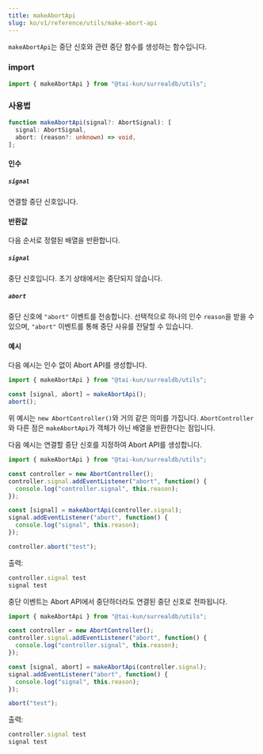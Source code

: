 ```yaml
---
title: makeAbortApi
slug: ko/v1/reference/utils/make-abort-api
---
```


`makeAbortApi`는 중단 신호와 관련 중단 함수를 생성하는 함수입니다.

### import

```ts
import { makeAbortApi } from "@tai-kun/surrealdb/utils";
```

### 사용법

```ts
function makeAbortApi(signal?: AbortSignal): [
  signal: AbortSignal,
  abort: (reason?: unknown) => void,
];
```

#### 인수

##### `signal`

연결할 중단 신호입니다.

#### 반환값

다음 순서로 정렬된 배열을 반환합니다.

##### `signal`

중단 신호입니다. 초기 상태에서는 중단되지 않습니다.

##### `abort`

중단 신호에 `"abort"` 이벤트를 전송합니다. 선택적으로 하나의 인수 `reason`을 받을 수 있으며, `"abort"` 이벤트를 통해 중단 사유를 전달할 수 있습니다.

#### 예시

다음 예시는 인수 없이 Abort API를 생성합니다.

```ts
import { makeAbortApi } from "@tai-kun/surrealdb/utils";

const [signal, abort] = makeAbortApi();
abort();
```

위 예시는 `new AbortController()`와 거의 같은 의미를 가집니다. `AbortController`와 다른 점은 `makeAbortApi`가 객체가 아닌 배열을 반환한다는 점입니다.

다음 예시는 연결할 중단 신호를 지정하여 Abort API를 생성합니다.

```ts
import { makeAbortApi } from "@tai-kun/surrealdb/utils";

const controller = new AbortController();
controller.signal.addEventListener("abort", function() {
  console.log("controller.signal", this.reason);
});

const [signal] = makeAbortApi(controller.signal);
signal.addEventListener("abort", function() {
  console.log("signal", this.reason);
});

controller.abort("test");
```

출력:

```js
controller.signal test
signal test
```

중단 이벤트는 Abort API에서 중단하더라도 연결된 중단 신호로 전파됩니다.

```ts
import { makeAbortApi } from "@tai-kun/surrealdb/utils";

const controller = new AbortController();
controller.signal.addEventListener("abort", function() {
  console.log("controller.signal", this.reason);
});

const [signal, abort] = makeAbortApi(controller.signal);
signal.addEventListener("abort", function() {
  console.log("signal", this.reason);
});

abort("test");
```

출력:

```js
controller.signal test
signal test
```
